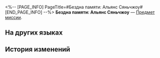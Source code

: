 <%-- [PAGE_INFO]
PageTitle=#Бездна памяти: Альянс Сяньчжоу#
[END_PAGE_INFO] --%>
{{Предмет Инфобокс
|id          = 140322
|Изображение = Предмет Бездна памяти- Альянс Сяньчжоу.png
|Тип         = Предмет миссии
|Инвентарь   = Миссии
|Редкость    = 3
|Эффект      = 
|Описание    = «Живая, но бестелесная диковина... Я слышала о таком виде.<br />Коллега, вернувшийся из командировки, рассказал, что такие формы жизни есть в Альянсе Сяньчжоу».
}}
'''Бездна памяти: Альянс Сяньчжоу''' — [[Предмет миссии]].

==На других языках==
{{На других языках
|en   = Cognition Chasm: The Xianzhou Alliance
|zhs  = 记忆盲点·仙舟联盟
|zht  = 記憶盲點•仙舟聯盟
|ja   = 記憶の盲点・仙舟同盟
|ko   = 기억의 맹점•선주 연맹
|es   = Laguna mental: Alianza Xianzhou
|fr   = Bribes de souvenirs&nbsp;: L'Alliance Xianzhou
|ru   = Бездна памяти: Альянс Сяньчжоу
|th   = จุดบอดความทรงจำ: สหพันธ์ Xianzhou
|vi   = Điểm Mù Ký Ức - Liên Minh Xianzhou
|de   = Erinnerungslücke: Die Xianzhou-Allianz
|id   = Titik Buta Memori: Xianzhou Alliance
|pt   = Abismo de Cognição: A Aliança Xianzhou
}}

==История изменений==
{{История изменений|3.5}}